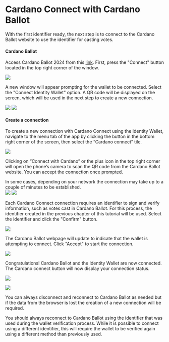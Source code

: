 
# Cardano Connect with Cardano Ballot

With the first identifier ready, the next step is to connect to the Cardano Ballot website to use the identifier for casting votes.

#### Cardano Ballot

Access Cardano Ballot 2024 from this [link](https://voting.summit.cardano.org/).
First, press the "Connect" button located in the top right corner of the window.

<Image src="/img/ballot/cardano-ballot-landing.png" width={1000} height={300} />

A new window will appear prompting for the wallet to be connected. Select the "Connect Identity Wallet" option.
A QR code will be displayed on the screen, which will be used in the next step to create a new connection.

<div className="galery-container">
  <Image
    src="/img/ballot/cardano-connect/cardano-connect-1.png"
    width={350}
    height={300}
  />
  <Image
    src="/img/ballot/cardano-connect/cardano-connect-2.png"
    width={350}
    height={300}
  />
</div>

#### Create a connection

To create a new connection with Cardano Connect using the Identity Wallet, navigate to the menu tab of the app by clicking the button in the bottom right corner of the screen, then select the “Cardano connect” tile.

<Image src="/img/common/menu-tab.png" width={300} height={300} />

Clicking on “Connect with Cardano” or the plus icon in the top right corner will open the phone’s camera to scan the QR code from the Cardano Ballot website.
You can accept the connection once prompted.

<Callout type="warning">
  In some cases, depending on your network the connection may take up to a
  couple of minutes to be established.
</Callout>

<div className="galery-container">
  <Image
    src="/img/ballot/cardano-connect/cardano-connect-3.png"
    width={300}
    height={300}
  />
  <Image
    src="/img/ballot/cardano-connect/cardano-connect-4.png"
    width={300}
    height={300}
  />
</div>

Each Cardano Connect connection requires an identifier to sign and verify information, such as votes cast in Cardano Ballot.
For this process, the identifier created in the previous chapter of this tutorial will be used.
Select the identifier and click the "Confirm" button.

<Image
  src="/img/ballot/cardano-connect/cardano-connect-5.png"
  width={300}
  height={300}
/>

The Cardano Ballot webpage will update to indicate that the wallet is attempting to connect.
Click "Accept" to start the connection.

<Image
  src="/img/ballot/cardano-connect/cardano-connect-6.png"
  width={400}
  height={300}
/>

Congratulations! Cardano Ballot and the Identity Wallet are now connected.
The Cardano connect button will now display your connection status.

<Image
  src="/img/ballot/cardano-connect/cardano-connect-7.png"
  width={700}
  height={300}
/>

<Image
  src="/img/ballot/cardano-connect/cardano-connect-8.png"
  width={350}
  height={300}
/>

You can always disconnect and reconnect to Cardano Ballot as needed but if the data from the browser is lost the creation of a new connection will be required.

<Callout type="warning">
  You should always reconnect to Cardano Ballot using the identifier that was
  used during the wallet verification process. While it is possible to connect
  using a different identifier, this will require the wallet to be verified
  again using a different method than previously used.
</Callout>
